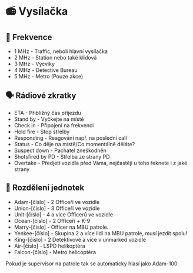 
# 📻 Vysílačka

## 🔢 Frekvence

- 1 MHz - Traffic, neboli hlavní vysílačka
- 2 MHz - Station nebo také klidová
- 3 MHz - Výcviky
- 4 MHz - Detective Bureau
- 5 MHz - Metro (Pouze akce)

## 🗣️ Rádiové zkratky

- ETA - Přibližný čas příjezdu
- Stand by - Vyčkejte na místě
- Check in - Připojení na frekvenci
- Hold fire - Stop střelby
- Responding - Reagování např. na poslední call
- Status - Co děje na místě/Co momentálně děláte?
- Suspect down - Pachatel zneškodněn
- Shotsfired by PD - Střelba ze strany PD
- Overtake - Předjetí vozidla před Váma, nejčastěji u toho řeknete i z jaké strany

## 🚓 Rozdělení jednotek

- Adam-[číslo] - 2 Officeři ve vozidle
- Union-[číslo] - 3 Officeři ve vozidle
- Unit-[číslo] - 4 a více Officerů ve vozidle
- Ocean-[číslo] - 2 Officeři + K-9
- Marry-[číslo] - Officer na MBU patrole.
- Yenkee-[číslo] - Skupina 2 a více lidí na MBU patrole, musí jezdit spolu!
- King-[číslo] - 2 Detektivové a více v unmarked vozidle
- Air-[číslo] - LSPD helikoptéra
- Falcon-[číslo] - Metro helicoptéra

<Callout type="info" emoji="ℹ️">
Pokud je supervisor na patrole tak se automaticky hlasí jako Adam-100.
</Callout>
